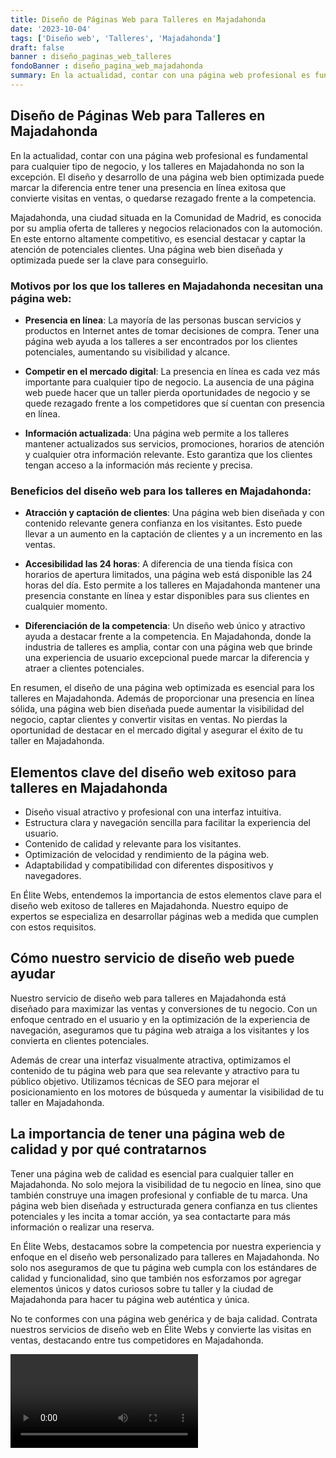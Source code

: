 ```yaml
---
title: Diseño de Páginas Web para Talleres en Majadahonda
date: '2023-10-04'
tags: ['Diseño web', 'Talleres', 'Majadahonda']
draft: false
banner : diseño_paginas_web_talleres
fondoBanner : diseño_pagina_web_majadahonda
summary: En la actualidad, contar con una página web profesional es fundamental para cualquier tipo de negocio, y los talleres en Majadahonda no son la excepción. El diseño y desarrollo de una página web bien optimizada puede marcar la diferencia entre tener una presencia en línea exitosa que convierte visitas en ventas, o quedarse rezagado frente a la competencia.
---
```


## Diseño de Páginas Web para Talleres en Majadahonda

En la actualidad, contar con una página web profesional es fundamental para cualquier tipo de negocio, y los talleres en Majadahonda no son la excepción. El diseño y desarrollo de una página web bien optimizada puede marcar la diferencia entre tener una presencia en línea exitosa que convierte visitas en ventas, o quedarse rezagado frente a la competencia.

Majadahonda, una ciudad situada en la Comunidad de Madrid, es conocida por su amplia oferta de talleres y negocios relacionados con la automoción. En este entorno altamente competitivo, es esencial destacar y captar la atención de potenciales clientes. Una página web bien diseñada y optimizada puede ser la clave para conseguirlo.

### Motivos por los que los talleres en Majadahonda necesitan una página web:

- **Presencia en línea**: La mayoría de las personas buscan servicios y productos en Internet antes de tomar decisiones de compra. Tener una página web ayuda a los talleres a ser encontrados por los clientes potenciales, aumentando su visibilidad y alcance.

- **Competir en el mercado digital**: La presencia en línea es cada vez más importante para cualquier tipo de negocio. La ausencia de una página web puede hacer que un taller pierda oportunidades de negocio y se quede rezagado frente a los competidores que sí cuentan con presencia en línea.

- **Información actualizada**: Una página web permite a los talleres mantener actualizados sus servicios, promociones, horarios de atención y cualquier otra información relevante. Esto garantiza que los clientes tengan acceso a la información más reciente y precisa.

### Beneficios del diseño web para los talleres en Majadahonda:

- **Atracción y captación de clientes**: Una página web bien diseñada y con contenido relevante genera confianza en los visitantes. Esto puede llevar a un aumento en la captación de clientes y a un incremento en las ventas.

- **Accesibilidad las 24 horas**: A diferencia de una tienda física con horarios de apertura limitados, una página web está disponible las 24 horas del día. Esto permite a los talleres en Majadahonda mantener una presencia constante en línea y estar disponibles para sus clientes en cualquier momento.

- **Diferenciación de la competencia**: Un diseño web único y atractivo ayuda a destacar frente a la competencia. En Majadahonda, donde la industria de talleres es amplia, contar con una página web que brinde una experiencia de usuario excepcional puede marcar la diferencia y atraer a clientes potenciales.

En resumen, el diseño de una página web optimizada es esencial para los talleres en Majadahonda. Además de proporcionar una presencia en línea sólida, una página web bien diseñada puede aumentar la visibilidad del negocio, captar clientes y convertir visitas en ventas. No pierdas la oportunidad de destacar en el mercado digital y asegurar el éxito de tu taller en Majadahonda.

<GifSeo />

<Cta />

## Elementos clave del diseño web exitoso para talleres en Majadahonda

- Diseño visual atractivo y profesional con una interfaz intuitiva.
- Estructura clara y navegación sencilla para facilitar la experiencia del usuario.
- Contenido de calidad y relevante para los visitantes.
- Optimización de velocidad y rendimiento de la página web.
- Adaptabilidad y compatibilidad con diferentes dispositivos y navegadores.

En Élite Webs, entendemos la importancia de estos elementos clave para el diseño web exitoso de talleres en Majadahonda. Nuestro equipo de expertos se especializa en desarrollar páginas web a medida que cumplen con estos requisitos.

## Cómo nuestro servicio de diseño web puede ayudar

Nuestro servicio de diseño web para talleres en Majadahonda está diseñado para maximizar las ventas y conversiones de tu negocio. Con un enfoque centrado en el usuario y en la optimización de la experiencia de navegación, aseguramos que tu página web atraiga a los visitantes y los convierta en clientes potenciales.

Además de crear una interfaz visualmente atractiva, optimizamos el contenido de tu página web para que sea relevante y atractivo para tu público objetivo. Utilizamos técnicas de SEO para mejorar el posicionamiento en los motores de búsqueda y aumentar la visibilidad de tu taller en Majadahonda.

## La importancia de tener una página web de calidad y por qué contratarnos

Tener una página web de calidad es esencial para cualquier taller en Majadahonda. No solo mejora la visibilidad de tu negocio en línea, sino que también construye una imagen profesional y confiable de tu marca. Una página web bien diseñada y estructurada genera confianza en tus clientes potenciales y les incita a tomar acción, ya sea contactarte para más información o realizar una reserva.

En Élite Webs, destacamos sobre la competencia por nuestra experiencia y enfoque en el diseño web personalizado para talleres en Majadahonda. No solo nos aseguramos de que tu página web cumpla con los estándares de calidad y funcionalidad, sino que también nos esforzamos por agregar elementos únicos y datos curiosos sobre tu taller y la ciudad de Majadahonda para hacer tu página web auténtica y única.

No te conformes con una página web genérica y de baja calidad. Contrata nuestros servicios de diseño web en Élite Webs y convierte las visitas en ventas, destacando entre tus competidores en Majadahonda.

<Video />

<CtaBot job='Talleres' city='Majadahonda'/>

<Gmaps query='Majadahonda+españa+maps' />